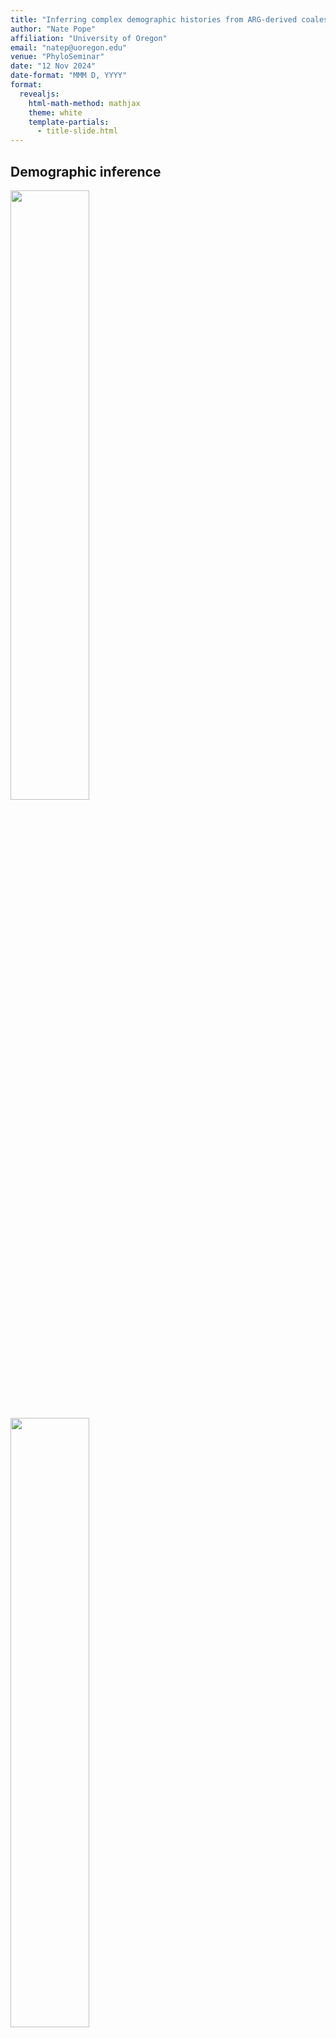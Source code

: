 ```yaml
---
title: "Inferring complex demographic histories from ARG-derived coalescence time distributions"
author: "Nate Pope"
affiliation: "University of Oregon"
email: "natep@uoregon.edu"
venue: "PhyloSeminar"
date: "12 Nov 2024"
date-format: "MMM D, YYYY"
format: 
  revealjs:
    html-math-method: mathjax
    theme: white
    template-partials:
      - title-slide.html
---
```


## Demographic inference

::: {.r-stack}

![](fig/pop-model/pop-model-0.png){.fragment .current-visible width="50%" fig-align="center" fragment-index=0}

![](fig/pop-model/pop-model-1.png){.fragment .current-visible width="50%" fig-align="center" fragment-index=1}

![](fig/pop-model/pop-model-2.png){.fragment .current-visible width="50%" fig-align="center" fragment-index=2}

![](fig/pop-model/pop-model-3.png){.fragment .current-visible width="50%" fig-align="center" fragment-index=3}

![](fig/pop-model/intgr-anim-0.gif){.fragment width="50%" fig-align="center" fragment-index=4}

:::

::: {.r-stack} 

::: {.fragment .current-visible fragment-index=0}
Given some population model, $\Theta$
:::

::: {.fragment .current-visible fragment-index=1}
$P(\mathrm{genealogy} \mid \Theta)$
:::

::: {.fragment .current-visible fragment-index=2}
Given some contemporary variation, $y$
:::

::: {.fragment .current-visible fragment-index=3}
$p(y \mid \mathrm{genealogy})$
:::

::: {.fragment .current-visible fragment-index=4}
$p(y \mid \Theta) = \int p(y \mid \mathrm{genealogy}) dP(\mathrm{genealogy} \mid \Theta)$
:::

::: {.fragment .current-visible fragment-index=5}
Inference $\implies \mathrm{argmax}_{\Theta}~p(y \mid \Theta)$
:::

:::

::: {.notes}

- In a nutshell

:::


## Ancestral recombination graphs

::: {.r-stack}

![](fig/arg-3d/arg-3d-0.png){.fragment .current-visible}

![](fig/arg-3d/arg-3d-1.png){.fragment .current-visible}

![](fig/arg-3d/arg-3d-2.png){.fragment .current-visible}

![](fig/arg-3d/arg-3d-3.png){.fragment .current-visible}

![](fig/arg-3d/arg-3d-4.png){.fragment .current-visible}

![](fig/arg-3d/arg-3d-5.png){.fragment .current-visible}

![](fig/arg-3d/arg-3d-6.png){.fragment .current-visible}

![](fig/arg-3d/node-view-0.png){.fragment .current-visible}

![](fig/arg-3d/node-view-1.png){.fragment .current-visible}

![](fig/arg-3d/node-view-2.png){.fragment .current-visible}

:::

::: {.notes}

- Haplotypes along recombinant sequence of length L

- Single point on sequence, gives genealogy

- Recombination event results in prune/regraft of leaf

- Recombination event results in prune/regraft of root

- Crucial point is, nodes are shared across trees, e.g. ancestral haplotypes

- TODO: haplotype view of ARG? text needed?

- Takeaway, space of ARGs is huge, integrating over it is hard

:::


## Inference at genomic scale

::: {.incremental}

- Reduce to single diploid and integrate ARG (PSMC, etc.)

- Fit "marginal" sample statistics (SFS, LD, etc.)

- Jointly infer ARG and demography (MCMC)

- [Condition on inferred ARG and ... ?]{style="color:firebrick"}

:::


## Inference from inferred ARGs

TODO


## Coalescence time distributions

::: {.r-stack}

![](fig/tree-ecdf/tree-0.png){.fragment .current-visible}

![](fig/tree-ecdf/tree-1.png){.fragment .current-visible}

![](fig/tree-ecdf/tree-ecdf-0.png){.fragment .current-visible}

![](fig/tree-ecdf/tree-ecdf-1.png){.fragment .current-visible}

![](fig/tree-ecdf/tree-ecdf-2.png){.fragment .current-visible}

![](fig/tree-ecdf/tree-ecdf-3.png){.fragment .current-visible}

![](fig/tree-ecdf/tree-ecdf-4.png){.fragment .current-visible}

![](fig/tree-ecdf/tree-ecdf-5.png){.fragment .current-visible}

:::


## Marginalizing over trees

::: {.r-stack}

![](fig/marg-ecdf/marg-ecdf-0.png){.fragment .current-visible}

![](fig/marg-ecdf/marg-ecdf-1.png){.fragment .current-visible}

![](fig/marg-ecdf/marg-ecdf-2.png){.fragment .current-visible}

![](fig/marg-ecdf/marg-ecdf-3.png){.fragment .current-visible}

:::

::: {.notes}

- Information is sparse in a single tree, especially deep in time, hence we use the ARG.

- The ECDF is a deterministic function of a tree. Integrating over trees gives the true CDF.

- The empirical version sums over trees, weighting by relative span.

- The weighted average converges to true CDF asymptotically

- TODO: node weights (probably?), convergence (?)

:::


## Efficient marginalization

::: {.r-stack}

![](fig/incr-algo/two-trees-0.png){.fragment .current-visible}

![](fig/incr-algo/two-trees-1.png){.fragment .current-visible}

![](fig/incr-algo/two-trees-2.png){.fragment .current-visible}

![](fig/incr-algo/left-tree-detail-0.png){.fragment .current-visible}

![](fig/incr-algo/left-tree-detail-1.png){.fragment .current-visible}

![](fig/incr-algo/left-tree-detail-2.png){.fragment .current-visible}

![](fig/incr-algo/left-tree-detail-3.png){.fragment .current-visible}

![](fig/incr-algo/left-tree-detail-4.png){.fragment .current-visible}

![](fig/incr-algo/left-tree-detail-5.png){.fragment .current-visible}

![](fig/incr-algo/right-tree-detail-0.png){.fragment .current-visible}

:::

::: {.notes}

- Need to leverage redundancy of trees for efficiency

- Work with the TreeSequence data format, tskit library

- Crucial ingredient are "edge differences" between adjacent trees

- e.g. a prune-regraft of a single branch leaves the bulk of the topology unchanged

- The idea is to propagate changes in node state up from the removed/added edge

- If there are multiple edges removed/added, need to be careful about order

- Complexity is O(edges log tips) to get node weights, querying ECDF is binary search O(log nodes)

- TODO: expository text, e.g. "Number of subtended samples S"

- TODO: plot showing scaling with number of tips

:::


## Duality of pair coalescence and Ne

::: {.r-stack}

![](fig/ne-duality/size-to-coal-0.png){.fragment .current-visible}

![](fig/ne-duality/size-to-coal-1.png){.fragment .current-visible}

![](fig/ne-duality/size-to-coal-2.png){.fragment .current-visible}

![](fig/ne-duality/size-to-coal-3.png){.fragment .current-visible}

![](fig/ne-duality/size-to-coal-4.png){.fragment .current-visible}

![](fig/ne-duality/size-to-coal-5.png){.fragment .current-visible}

:::


## Duality of pair coalescence and Ne

::: {.fragment}
Let $c_{ab} = \frac{\int_a^b c(t) dt}{b - a}$ be average rate over interval,
:::

::: {.r-stack}

::: {.fragment .current-visible}
$$
  1 - \exp\{ -(b - a) c_{ab} \} = \frac{\mathrm{CDF}(b) - \mathrm{CDF}(a)}{1 - \mathrm{CDF}(a)} 
$$
:::

::: {.fragment .current-visible}
$$
  1 - \exp\{ -(b - a) c_{ab} \} \approx \frac{\mathrm{ECDF}(b) - \mathrm{ECDF}(a)}{1 - \mathrm{ECDF}(a)}
$$
:::

::: {.fragment .current-visible}
$$
  c_{ab} \approx (a - b)^{-1} \log \left\{ 1 - \frac{\mathrm{ECDF}(b) - \mathrm{ECDF}(a)}{1 - \mathrm{ECDF}(a)} \right\}
$$
:::

::: {.fragment}
$$
  c_{ab} \approx (b - a)^{-1} \left(\frac{\mathrm{ECDF}(b) - \mathrm{ECDF}(a)}{1 - \mathrm{ECDF}(a)} \right)
$$
:::

:::

::: {.fragment}
Note $c_{ab}^{-1}$ is harmonic average of $n(t)$ over interval
:::


## Duality of pair coalescence and Ne


::: {.r-stack}

![](fig/ne-duality/size-to-coal-6.png){.fragment .current-visible}

![](fig/ne-duality/size-to-coal-7.png){.fragment .current-visible}

:::

::: {.notes}

- Ne from coalescence rates from ARG isn't a new idea, cite Relate and maybe Yun's paper. Though maybe estimators are different

:::


## Pair coalescence and structure

TODO theory


## Pair coalescence and structure

::: {.r-stack}

![](fig/pair-rates/pair-rates-0.png){.fragment .current-visible}

![](fig/pair-rates/pair-rates-1.png){.fragment .current-visible}

![](fig/pair-rates/pair-rates-2.png){.fragment .current-visible}

![](fig/pair-rates/pair-rates-3.png){.fragment .current-visible}

![](fig/pair-rates/pair-rates-4.png){.fragment .current-visible}

![](fig/pair-rates/pair-rates-5.png){.fragment .current-visible}

![](fig/pair-rates/smooth-anim-0.gif){.fragment .current-visible}

:::

## Inverse problem

::: {.r-stack}

![](fig/pair-rates/pair-optim-0.png){.fragment .current-visible}

![](fig/pair-rates/pair-optim-1.png){.fragment .current-visible}

![](fig/pair-rates/pair-optim-2.png){.fragment .current-visible}

![](fig/pair-rates/pair-optim-3.png){.fragment .current-visible}

![](fig/pair-rates/smooth-optim-anim-0.gif){.fragment .current-visible}

:::

::: {.notes}

- The big question is, "is it identifiable"

- Which in some sense reflects whether the loss surface is amenable to gradient descent

:::


## Fitting to empirical rates

::: {.r-stack}

![](fig/pair-optim/emp-rates-0.png){.fragment .current-visible}

![](fig/pair-optim/emp-rates-1.png){.fragment .current-visible}

![](fig/pair-optim/emp-rates-2.png){.fragment .current-visible}

![](fig/pair-optim/emp-rates-3.png){.fragment .current-visible}

![](fig/pair-optim/emp-trio-rates-0.png){.fragment .current-visible}

![](fig/pair-optim/emp-trio-rates-1.png){.fragment .current-visible}

![](fig/pair-optim/emp-trio-rates-2.png){.fragment .current-visible}

![](fig/pair-optim/emp-trio-rates-3.png){.fragment .current-visible}

:::

::: {.notes}

- This generalizes readily to more than two populations

- Using both first and second coalescences of trios (12 stats)

- In this case trio and pair rates look quite similar

- But provide more "observations" of the same pattern
  and are less sensitive to noise

- With more populations, using trio rates matters more as it generates
  non-redundant statistics

:::


## Fitting to inferred rates

::: {.r-stack}

![](fig/sim-tsinfer/emp-pair-200-0.png){.fragment .current-visible}

![](fig/sim-tsinfer/emp-pair-200-1.png){.fragment .current-visible}

![](fig/sim-tsinfer/emp-pair-200-2.png){.fragment .current-visible}

![](fig/sim-tsinfer/emp-pair-200-3.png){.fragment .current-visible}

![](fig/sim-tsinfer/emp-pair-200-4.png){.fragment .current-visible}

![](fig/sim-tsinfer/emp-pair-200-5.png){.fragment .current-visible}

:::

::: {.notes}

- This machinery can easily be extended to more constrained settings, e.g. multiple rates per epoch, or parameterized functions

- Example is a little disingenuous, b/c noise in ARG inference will swamp out detail at that temporal scale

- For example, true vs inferred dates

- So as a litmus test i'm going to use a model on a log scale. The litmus test here is to infer the directionality of migration

:::


## Implementation details

## Implementation API

## WIP: fitting windowed rates

## WIP: fitting spatial rates

## Thank you!
